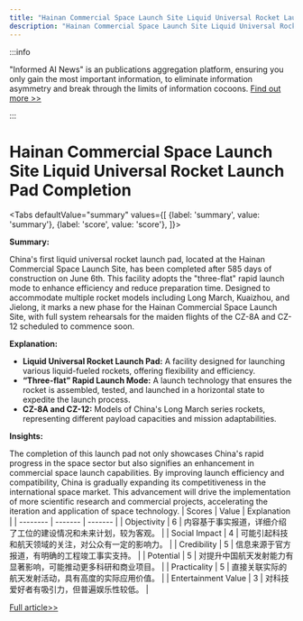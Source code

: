 ```yaml
---
title: "Hainan Commercial Space Launch Site Liquid Universal Rocket Launch Pad Completion"
description: "Hainan Commercial Space Launch Site Liquid Universal Rocket Launch Pad Completion"
---
```



:::info

"Informed AI News" is an publications aggregation platform, ensuring you only gain the most important information, to eliminate information asymmetry and break through the limits of information cocoons.  [Find out more >>](/docs/guides)

:::

# Hainan Commercial Space Launch Site Liquid Universal Rocket Launch Pad Completion


<Tabs
	defaultValue="summary"
	values={[
	{label: 'summary', value: 'summary'},
	{label: 'score', value: 'score'},
]}>
<TabItem value="summary">


**Summary:**

China's first liquid universal rocket launch pad, located at the Hainan Commercial Space Launch Site, has been completed after 585 days of construction on June 6th. This facility adopts the "three-flat" rapid launch mode to enhance efficiency and reduce preparation time. Designed to accommodate multiple rocket models including Long March, Kuaizhou, and Jielong, it marks a new phase for the Hainan Commercial Space Launch Site, with full system rehearsals for the maiden flights of the CZ-8A and CZ-12 scheduled to commence soon.

**Explanation:**

- **Liquid Universal Rocket Launch Pad:** A facility designed for launching various liquid-fueled rockets, offering flexibility and efficiency.
- **“Three-flat” Rapid Launch Mode:** A launch technology that ensures the rocket is assembled, tested, and launched in a horizontal state to expedite the launch process.
- **CZ-8A and CZ-12:** Models of China's Long March series rockets, representing different payload capacities and mission adaptabilities.

**Insights:**

The completion of this launch pad not only showcases China's rapid progress in the space sector but also signifies an enhancement in commercial space launch capabilities. By improving launch efficiency and compatibility, China is gradually expanding its competitiveness in the international space market. This advancement will drive the implementation of more scientific research and commercial projects, accelerating the iteration and application of space technology.
</TabItem>
<TabItem value="score">
	| Scores     | Value   | Explanation |
	| -------- | ------- | ------- |
	| Objectivity  | 6    | 内容基于事实报道，详细介绍了工位的建设情况和未来计划，较为客观。    |
	| Social Impact | 4     | 可能引起科技和航天领域的关注，对公众有一定的影响力。    |
	| Credibility    | 5    | 信息来源于官方报道，有明确的工程竣工事实支持。    |
	| Potential    | 5    | 对提升中国航天发射能力有显著影响，可能推动更多科研和商业项目。    |
	| Practicality    | 5    | 直接关联实际的航天发射活动，具有高度的实际应用价值。    |
	| Entertainment Value    | 3    | 对科技爱好者有吸引力，但普遍娱乐性较低。    |
</TabItem>
</Tabs>

[Full article>>](https://readhub.cn/topic/8aCKkwP4skk)
